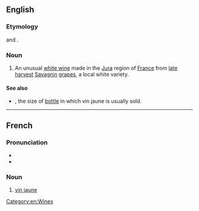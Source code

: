 ==English==

===Etymology===
{{etyl|fr|en}} {{m|fr|vin||wine}} and {{m|fr|jaune||yellow}}.

===Noun===
{{wikipedia}}
{{en-noun|vins jaunes}}

# An unusual [[white wine]] made in the [[Jura]] region of [[France]] from [[late harvest]] [[Savagnin]] [[grapes]], a local white variety.

====See also====
* {{l|en|clavelin}}, the size of [[bottle]] in which vin jaune is usually sold.

[[Category:en:Wines]]

----

==French==

===Pronunciation===
* {{fr-IPA}}
* {{audio|fr|LL-Q150 (fra)-WikiLucas00-vin jaune.wav|Audio}}

===Noun===
{{fr-noun|m|vins jaunes}}

# [[vin jaune#English|vin jaune]]

{{C|fr|Wines}}